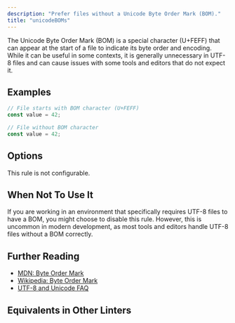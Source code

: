 ```yaml
---
description: "Prefer files without a Unicode Byte Order Mark (BOM)."
title: "unicodeBOMs"
---
```



<RuleSummary plugin="ts" rule="unicodeBOMs" />

The Unicode Byte Order Mark (BOM) is a special character (U+FEFF) that can appear at the start of a file to indicate its byte order and encoding.
While it can be useful in some contexts, it is generally unnecessary in UTF-8 files and can cause issues with some tools and editors that do not expect it.

## Examples

<Tabs>
<TabItem label="❌ Incorrect">

```ts
// File starts with BOM character (U+FEFF)
const value = 42;
```

</TabItem>
<TabItem label="✅ Correct">

```ts
// File without BOM character
const value = 42;
```

</TabItem>
</Tabs>

## Options

This rule is not configurable.

## When Not To Use It

If you are working in an environment that specifically requires UTF-8 files to have a BOM, you might choose to disable this rule.
However, this is uncommon in modern development, as most tools and editors handle UTF-8 files without a BOM correctly.

## Further Reading

- [MDN: Byte Order Mark](https://developer.mozilla.org/en-US/docs/Glossary/Byte_order_mark)
- [Wikipedia: Byte Order Mark](https://en.wikipedia.org/wiki/Byte_order_mark)
- [UTF-8 and Unicode FAQ](https://www.unicode.org/faq/utf_bom.html)

## Equivalents in Other Linters

<RuleEquivalents pluginId="ts" ruleId="unicodeBOMs" />
